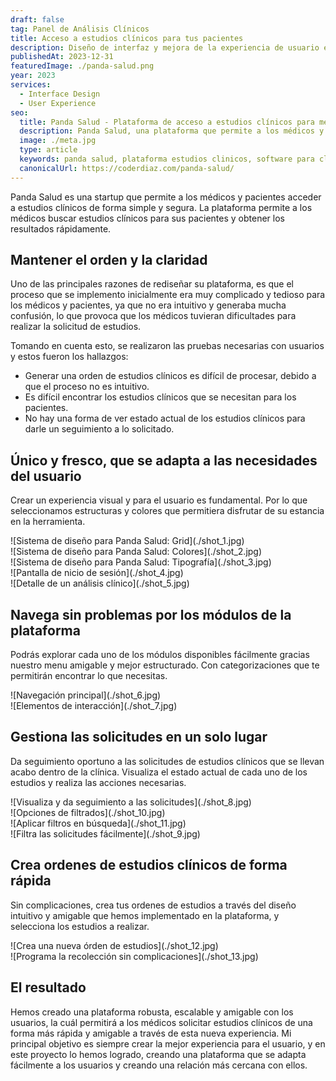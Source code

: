 ```yaml
---
draft: false
tag: Panel de Análisis Clínicos
title: Acceso a estudios clínicos para tus pacientes
description: Diseño de interfaz y mejora de la experiencia de usuario en la plataforma.
publishedAt: 2023-12-31
featuredImage: ./panda-salud.png
year: 2023
services:
  - Interface Design
  - User Experience
seo:
  title: Panda Salud - Plataforma de acceso a estudios clínicos para médicos y pacientes
  description: Panda Salud, una plataforma que permite a los médicos y pacientes acceder a estudios clínicos de forma simple y segura. Con soporte para solicitar estudios, medicamente y visualizar resultados.
  image: ./meta.jpg
  type: article
  keywords: panda salud, plataforma estudios clinicos, software para clinicas, software para hospitales, software para medicos, software para laboratorios
  canonicalUrl: https://coderdiaz.com/panda-salud/
---
```


Panda Salud es una startup que permite a los médicos y pacientes acceder a estudios clínicos de forma simple y segura. La plataforma permite a los médicos buscar estudios clínicos para sus pacientes y obtener los resultados rápidamente.

## Mantener el orden y la claridad

Uno de las principales razones de rediseñar su plataforma, es que el proceso que se implemento inicialmente era muy complicado y tedioso para los médicos y pacientes, ya que no era intuitivo y generaba mucha confusión, lo que provoca que los médicos tuvieran dificultades para realizar la solicitud de estudios.

Tomando en cuenta esto, se realizaron las pruebas necesarias con usuarios y estos fueron los hallazgos:
- Generar una orden de estudios clínicos es difícil de procesar, debido a que el proceso no es intuitivo.
- Es difícil encontrar los estudios clínicos que se necesitan para los pacientes.
- No hay una forma de ver estado actual de los estudios clínicos para darle un seguimiento a lo solicitado.

## Único y fresco, que se adapta a las necesidades del usuario

Crear un experiencia visual y para el usuario es fundamental. Por lo que seleccionamos estructuras y colores que permitiera disfrutar de su estancia en la herramienta.

<div class="flex flex-col gap-4 not-prose md:-mx-10 my-6 md:my-12">
  <div class="relative">
    ![Sistema de diseño para Panda Salud: Grid](./shot_1.jpg)
  </div>
  <div class="relative">
    ![Sistema de diseño para Panda Salud: Colores](./shot_2.jpg)
  </div>
  <div class="relative">
    ![Sistema de diseño para Panda Salud: Tipografía](./shot_3.jpg)
  </div>
  <div class="grid grid-cols-2 gap-4">
    <div class="relative">
      ![Pantalla de nicio de sesión](./shot_4.jpg)
    </div>
    <div class="relative">
      ![Detalle de un análisis clínico](./shot_5.jpg)
    </div>
  </div>
</div>

## Navega sin problemas por los módulos de la plataforma

Podrás explorar cada uno de los módulos disponibles fácilmente gracias nuestro menu amigable y mejor estructurado. Con categorizaciones que te permitirán encontrar lo que necesitas.

<div class="flex flex-col gap-4 not-prose md:-mx-10 my-6 md:my-12">
  <div class="grid grid-cols-2 gap-4">
    <div class="relative">
      ![Navegación principal](./shot_6.jpg)
    </div>
    <div class="relative">
      ![Elementos de interacción](./shot_7.jpg)
    </div>
  </div>
</div>

## Gestiona las solicitudes en un solo lugar

Da seguimiento oportuno a las solicitudes de estudios clínicos que se llevan acabo dentro de la clínica. Visualiza el estado actual de cada uno de los estudios y realiza las acciones necesarias.

<div class="flex flex-col gap-4 not-prose md:-mx-10 my-6 md:my-12">
  <div class="relative">
    ![Visualiza y da seguimiento a las solicitudes](./shot_8.jpg)
  </div>
  <div class="grid grid-cols-2 gap-4">
    <div class="relative">
      ![Opciones de filtrados](./shot_10.jpg)
    </div>
    <div class="relative">
      ![Aplicar filtros en búsqueda](./shot_11.jpg)
    </div>
  </div>
  <div class="relative">
    ![Filtra las solicitudes fácilmente](./shot_9.jpg)
  </div>
</div>

## Crea ordenes de estudios clínicos de forma rápida

Sin complicaciones, crea tus ordenes de estudios a través del diseño intuitivo y amigable que hemos implementado en la plataforma, y selecciona los estudios a realizar.

<div class="flex flex-col gap-4 not-prose md:-mx-10 my-6 md:my-12">
  <div class="relative">
    ![Crea una nueva órden de estudios](./shot_12.jpg)
  </div>
  <div class="relative">
    ![Programa la recolección sin complicaciones](./shot_13.jpg)
  </div>
</div>

## El resultado

Hemos creado una plataforma robusta, escalable y amigable con los usuarios, la cuál permitirá a los médicos solicitar estudios clínicos de una forma más rápida y amigable a través de esta nueva experiencia. Mi principal objetivo es siempre crear la mejor experiencia para el usuario, y en este proyecto lo hemos logrado, creando una plataforma que se adapta fácilmente a los usuarios y creando una relación más cercana con ellos.